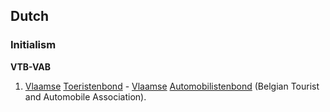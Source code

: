 ==Dutch==

===Initialism===
'''VTB-VAB'''
# [[Vlaams]]e [[Toeristenbond]] - [[Vlaams]]e [[Automobilistenbond]] (Belgian Tourist and Automobile Association).